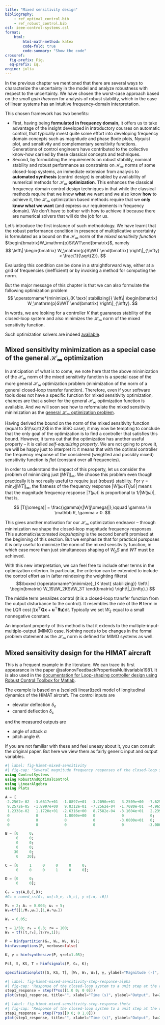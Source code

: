 ```yaml
---
title: "Mixed sensitivity design"
bibliography: 
    - ref_optimal_control.bib
    - ref_robust_control.bib
csl: ieee-control-systems.csl
format:
    html:
        html-math-method: katex
        code-fold: true
        code-summary: "Show the code"
crossref:
  fig-prefix: Fig. 
  eq-prefix: Eq.
engine: julia
---
```


In the previous chapter we mentioned that there are several ways to characterize the uncertainty in the model and analyze robustness with respect to the uncertainty. We have chosen the worst-case approach based on the *small gain theorem* for analysis of robust stability, which in the case of linear systems has an intuitive frequency-domain interpretation. 

This chosen framework has two benefits: 

- First, having being **formulated in frequency domain**, it offers us to take advantage of the insight developed in introductory courses on automatic control, that typically invest quite some effort into developing frequency domain concepts such as magnitude and phase Bode plots, Nyquist plot, and sensitivity and complementary sensitivity functions. Generations of control engineers have contributed to the collective know-how carried by these classical concepts and techniques.
- Second, by formulating the requirements on robust stability, nominal stability and robust performance as constraints on $\mathcal H_\infty$ norms of some closed-loop systems, an immediate extension from analysis to **automated synthesis** (control design) is enabled by availability of numerical methods for $\mathcal H_\infty$ **optimization**. This enhances the classical frequency-domain control design techniques in that while the classical methods require that we know **what** we want and we also know **how** to achieve it, the $\mathcal H_\infty$ optimization based methods require that we **only know what we want** (and express our requirements in frequency domain). We don't have to bother with how to achieve it because there are numerical solvers that will do the job for us.

Let's introduce the first instance of such methodology. We have learnt that the robust performance condition in presence of multiplicative uncertainty is formulated as a bound on the $\mathcal H_\infty$ norm of the *mixed sensitivity function* $\begin{bmatrix}W_\mathrm{p}S\\WT\end{bmatrix}$, namely
$$
\left\|
\begin{bmatrix}
W_\mathrm{p}S\\WT
\end{bmatrix}
\right\|_{\infty}
< \frac{1}{\sqrt{2}}.
$$

Evaluating this condition can be done in a straightforward way, either at a grid of frequencies (inefficient) or by invoking a method for computing the norm.

But the major message of this chapter is that we can also formulate the following optimization problem
$$
\operatorname*{minimize}_{K \text{ stabilizing}}
\left\|
\begin{bmatrix}
W_\mathrm{p}S\\WT
\end{bmatrix}
\right\|_{\infty}.
$$

In words, we are looking for a controller $K$ that guaranees stability of the closed-loop system and also minimizes the $\mathcal H_\infty$ norm of the mixed sensitivity function. 

Such optimization solvers are indeed [available](rocond_software.qmd).

::: {.callout-note}
## Mixed sensitivity minimization as a special case of the general $\mathcal H_\infty$ optimization
In anticipation of what is to come, we note here that the above minimization of the $\mathcal H_\infty$ norm of the mixed sensitivity function is a special case of the more general $\mathcal H_\infty$ optimization problem (minimization of the norm of a general closed-loop transfer function). Therefore, even if your software tools does not have a specific function for mixed sensitivity optimization, chances are that a solver for the general $\mathcal H_\infty$ optimization function is available. And we will soon see how to reformulate the mixed sensitivity minimization as the [general $\mathcal H_\infty$ optimization problem](rocond_H_infinity_control.qmd).
:::

Having derived the bound on the norm of the mixed sensitivity function (equal to $1/\sqrt{2}$ in the SISO case), it may now be tempting to conclude that the only goal of the optimization is to find a controller that satisfies this bound. However, it turns out that the optimization has another useful property – it is called *self-equalizing property*. We are not going to prove it, we will be happy just to interpret it: it means that with the optimal controller the frequency response of the considered (weighted and possibly mixed) sensitivity function is *flat* (constant over all frequencies). 

In order to understand the impact of this property, let us consider the problem of minimizing just $\|WT\|_\infty$. We choose this problem even though practically it is not really useful to require just (robust) stability. For $\gamma = \min_{K}\|WT\|_\infty$, the flatness of the frequency response $|W(j\omega)T(j\omega)|$ means that the magnitude frequency response $|T(j\omega)|$ is proportional to $1/|W(j\omega)|$, that is, 

$$
|T(j\omega)| = \frac{\gamma}{|W(j\omega)|},\qquad \gamma \in \mathbb R, \gamma > 0.
$$

This gives another motivation for our $\mathcal{H}_\infty$ optimization endeavor – through minimization we shape the closed-loop magnitude frequency responses. This automatic/automated *loopshaping* is the second benefit promised at the beginning of this section. But we emphasize that for practical pursposes it is only useful to minimize the norm of the mixed sensitivity function, in which case more than just simultaneous shaping of $W_\mathrm{p}S$ and $WT$ must be achieved. 

With this new interpretation, we can feel free to include other terms in the optimization criterion. In particular, the criterion can be extended to include the control effort as in (after reindexing the weighting filters)
$$\boxed
{\operatorname*{minimize}_{K \text{ stabilizing}}  
\left\|
\begin{bmatrix}
W_1S\\W_2KS\\W_3T
\end{bmatrix}
\right\|_{\infty}.}
$$

The middle term penalizes control (it is a closed-loop transfer function from the output disturbance to the control). It resembles the role of the $\mathbf R$ term in the LQR cost $\int(\bm x^\top \mathbf Q\bm x+\bm u^\top \mathbf R\bm u)\text{d}t$. Typically we set $W_2$ equal to a small  nonnegative constant.

An important property of this method is that it extends to the multiple-input-multiple-output (MIMO) case. Nothing needs to be changes in the formal problem statement as the $\mathcal H_\infty$ norm is defined for MIMO systems as well. 

::: {#exm-himat-mixed-sensitivity}
## Mixed sensitivity design for the HIMAT aircraft

This is a frequent example in the literature. We can trace its first appearance in the paper @safonovFeedbackPropertiesMultivariable1981. It is also used in the [documentation for Loop-shaping controller design using Robust Control Toolbox for Matlab](https://www.mathworks.com/help/robust/gs/loop-shaping-controller-synthesis.html).

The example is based on a (scaled) linear(ized) model of longitudinal dynamics of the HiMAT aircraft. The control inputs are 

- elevator deflection $\delta_e$
- canard deflection $\delta_c$

and the measured outputs are

- angle of attack $\alpha$
- pitch angle $\theta$.

If you are not familiar with these and feel uneasy about it, you can consult the original paper. But here we view them as fairly generic input and output variables.

``` julia
#| label: fig-himat-mixed-sensitivity
#| fig-cap: "Several magnitude frequency responses of the closed-loop system: sensitivity $S$, complementary sensitivity $T$, and input sensitivity $KS$"
using ControlSystems
using RobustAndOptimalControl
using LinearAlgebra
using Plots

A = [
-2.2567e-02  -3.6617e+01  -1.8897e+01  -3.2090e+01   3.2509e+00  -7.6257e-01;
 9.2572e-05  -1.8997e+00   9.8312e-01  -7.2562e-04  -1.7080e-01  -4.9652e-03;
 1.2338e-02   1.1720e+01  -2.6316e+00   8.7582e-04  -3.1604e+01   2.2396e+01;
 0            0            1.0000e+00   0            0            0;
 0            0            0            0           -3.0000e+01   0;
 0            0            0            0            0           -3.0000e+01];

B = [0     0;
     0     0;
     0     0;
     0     0;
    30     0;
     0    30];

C = [0     1     0     0     0     0;
     0     0     0     1     0     0];

D = [0     0;
     0     0];

G₀ = ss(A,B,C,D);
#G₀ = named_ss(G₀, u=[:δ_e, :δ_c], y =[:α, :θ])

Mₛ = 2; Aₛ = 0.003; ωₛ = 5;
W₁=tf([1/Mₛ,ωₛ],[1,Aₛ*ωₛ])

W₂ = 0.05;

τ = 1/50; r₀ = 0.3; r∞ = 100;
W₃ = tf([τ,r₀],[τ/r∞,1]);

P = hinfpartition(G₀, W₁, W₂, W₃);
hinfassumptions(P, verbose=false)

K, γ = hinfsynthesize(P, γrel=1.05);

Pcl, S, KS, T = hinfsignals(P, G₀, K);

specificationplot([S, KS, T], [W₁, W₂, W₃], γ, ylabel="Magnitude (-)", title="", lw=2, nsigma=1, s_labels=["σ̄(S)", "σ̄(KS)", "σ̄(T)"], w_labels=["γ/|W₁|", "γ/|W₂|", "γ/|W₃|"],hz=false, xticks=10.0.^[-3:5...],ylims=(10^(-6),100))
```

``` julia
#| label: fig-himat-mixed-sensitivity-step-response-alpha
#| fig-cap: "Response of the closed-loop system to a unit step at the reference value of the angle of attack"
step1_response = step(T*ss([1.0 0; 0 0]))
plot(step1_response, title="", xlabel="Time (s)", ylabel="Output", lw=2, label=["α" "θ"], legend=:topright)
```

``` julia
#| label: fig-himat-mixed-sensitivity-step-response-theta
#| fig-cap: "Response of the closed-loop system to a unit step at the reference value of the pitch angle"
step1_response = step(T*ss([0 0; 0 1.0]))
plot(step1_response, title="", xlabel="Time (s)", ylabel="Output", lw=2, label=["α" "θ"], legend=:topright)
```

:::